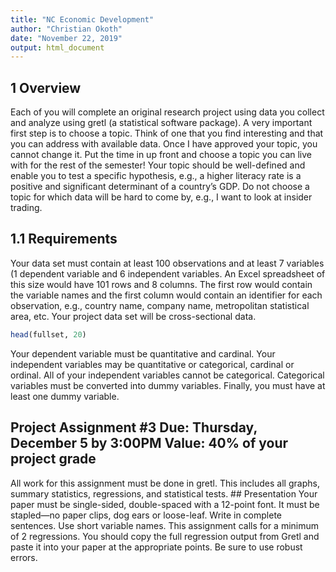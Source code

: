 ---
title: "NC Economic Development"
author: "Christian Okoth"
date: "November 22, 2019"
output: html_document
---

## 1 Overview
Each of you will complete an original research project using data you collect and analyze using gretl (a statistical software package). A very important first step is to choose a topic. Think of one that you find interesting and that you can address with available data. Once I have approved your topic, you cannot change it. Put the time in up front and choose a topic you can live with for the rest of the semester! 
Your topic should be well-defined and enable you to test a specific hypothesis, e.g., a higher literacy rate is a positive and significant determinant of a country’s GDP. Do not choose a topic for which data will be hard to come by, e.g., I want to look at insider trading. 



## 1.1 Requirements
Your data set must contain at least 100 observations and at least 7 variables (1 dependent variable and 6 independent variables. An Excel spreadsheet of this size would have 101 rows  and 8 columns. The first row would contain the variable names and the first column would contain an identifier for each observation, e.g., country name, company name, metropolitan statistical area, etc. Your project data set will be cross-sectional data.

```{r fullset, echo=false}
head(fullset, 20)
```

Your dependent variable must be quantitative and cardinal. Your independent variables may be quantitative or categorical, cardinal or ordinal. All of your independent variables cannot be categorical. Categorical variables must be converted into dummy variables. Finally, you must have at least one dummy variable.

## Project Assignment #3  Due: Thursday, December 5 by 3:00PM Value: 40% of your project grade
All work for this assignment must be done in gretl. This includes all graphs, summary statistics, regressions, and statistical tests.
## Presentation
Your paper must be single-sided, double-spaced with a 12-point font. It must be stapled—no paper clips, dog ears or loose-leaf. Write in complete sentences. 
Use short variable names. This assignment calls for a minimum of 2 regressions. You should copy the full regression output from Gretl and paste it into your paper at the appropriate points. Be sure to use robust errors.